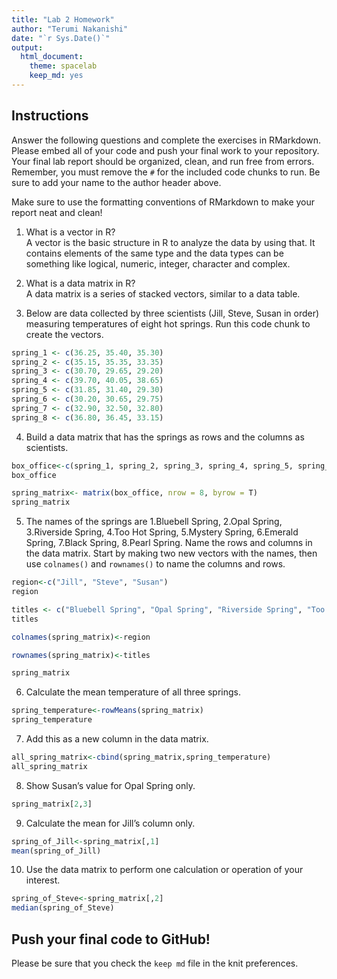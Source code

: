 ```yaml
---
title: "Lab 2 Homework"
author: "Terumi Nakanishi"
date: "`r Sys.Date()`"
output:
  html_document: 
    theme: spacelab
    keep_md: yes
---
```


## Instructions
Answer the following questions and complete the exercises in RMarkdown. Please embed all of your code and push your final work to your repository. Your final lab report should be organized, clean, and run free from errors. Remember, you must remove the `#` for the included code chunks to run. Be sure to add your name to the author header above.  

Make sure to use the formatting conventions of RMarkdown to make your report neat and clean!  

1. What is a vector in R?  
A vector is the basic structure in R to analyze the data by using that.
It contains elements of the same type and the data types can be something like logical, numeric, integer, character and complex. 

2. What is a data matrix in R?  
A data matrix is a series of stacked vectors, similar to a data table. 

3. Below are data collected by three scientists (Jill, Steve, Susan in order) measuring temperatures of eight hot springs. Run this code chunk to create the vectors.  
```r
spring_1 <- c(36.25, 35.40, 35.30)
spring_2 <- c(35.15, 35.35, 33.35)
spring_3 <- c(30.70, 29.65, 29.20)
spring_4 <- c(39.70, 40.05, 38.65)
spring_5 <- c(31.85, 31.40, 29.30)
spring_6 <- c(30.20, 30.65, 29.75)
spring_7 <- c(32.90, 32.50, 32.80)
spring_8 <- c(36.80, 36.45, 33.15)
```

4. Build a data matrix that has the springs as rows and the columns as scientists.  

```r
box_office<-c(spring_1, spring_2, spring_3, spring_4, spring_5, spring_6,spring_7, spring_8)
box_office
```

```r
spring_matrix<- matrix(box_office, nrow = 8, byrow = T)
spring_matrix
```

5. The names of the springs are 1.Bluebell Spring, 2.Opal Spring, 3.Riverside Spring, 4.Too Hot Spring, 5.Mystery Spring, 6.Emerald Spring, 7.Black Spring, 8.Pearl Spring. Name the rows and columns in the data matrix. Start by making two new vectors with the names, then use `colnames()` and `rownames()` to name the columns and rows.

```r
region<-c("Jill", "Steve", "Susan")
region
```

```r
titles <- c("Bluebell Spring", "Opal Spring", "Riverside Spring", "Too Hot Spring", "Mystery Spring", "Emerald Spring", "Black Spring", "Pearl Spring")
titles
```

```r
colnames(spring_matrix)<-region
```

```r
rownames(spring_matrix)<-titles
```

```r
spring_matrix
```

6. Calculate the mean temperature of all three springs.

```r
spring_temperature<-rowMeans(spring_matrix)
spring_temperature
```

7. Add this as a new column in the data matrix.  

```r
all_spring_matrix<-cbind(spring_matrix,spring_temperature)
all_spring_matrix
```

8. Show Susan's value for Opal Spring only.

```r
spring_matrix[2,3]
```

9. Calculate the mean for Jill's column only.  

```r
spring_of_Jill<-spring_matrix[,1]
mean(spring_of_Jill)
```

10. Use the data matrix to perform one calculation or operation of your interest.

```r
spring_of_Steve<-spring_matrix[,2]
median(spring_of_Steve)
```

## Push your final code to GitHub!
Please be sure that you check the `keep md` file in the knit preferences.  